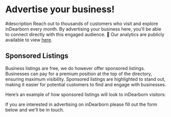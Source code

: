 # Advertise your business!

#description
Reach out to thousands of customers who visit and explore inDearborn every month. By advertising your business here, you’ll be able to connect directly with this engaged audience. 🚀 Our analytics are publicly available to view [here](https://us.posthog.com/shared/mjiPyFRqnY_LtGXZEOamOO6rxstKJw).

## Sponsored Listings

Business listings are free, we do however offer sponsored listings. Businesses can pay for a premium position at the top of the directory, ensuring maximum visibility. Sponsored listings are highlighted to stand out, making it easier for potential customers to find and engage with businesses.

Here’s an example of how sponsored listings will look to inDearborn visitors:




If you are interested in advertising on inDearborn please fill out the form below and we'll be in touch.